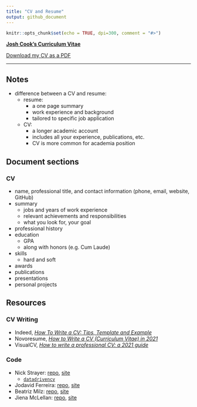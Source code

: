 ```yaml
---
title: "CV and Resume"
output: github_document
---
```


```r
knitr::opts_chunk$set(echo = TRUE, dpi=300, comment = "#>")
```

[**Josh Cook's Curriculum Vitae**](https://jhrcook.github.io/cv)

<i class='fas fa-download'></i> [Download my CV as a PDF](https://github.com/jhrcook/cv/raw/master/cv/cv.pdf)

---

## Notes

- difference between a CV and resume:
  - resume:
    - a one page summary
    - work experience and background
    - tailored to specific job application
  - CV:
    - a longer academic account
    - includes all your experience, publications, etc.
    - CV is more common for academia position


## Document sections

### CV

- name, professional title, and contact information (phone, email, website, GitHub)
- summary
  - jobs and years of work experience
  - relevant achievements and responsibilities
  - what you look for, your goal
- professional history
- education
  - GPA
  - along with honors (e.g. Cum Laude)
- skills
  - hard and soft
- awards
- publications
- presentations
- personal projects


## Resources

### CV Writing

- Indeed, [*How To Write a CV: Tips, Template and Example*](https://www.indeed.com/career-advice/resumes-cover-letters/how-to-write-a-cv)
- Novoresume, [*How to Write a CV (Curriculum Vitae) in 2021*](https://novoresume.com/career-blog/how-to-write-a-cv)
- VisualCV, [*How to write a professional CV: a 2021 guide*](https://www.visualcv.com/blog/professional-cv-format-guide/)

### Code

- Nick Strayer: [repo](https://github.com/nstrayer/cv), [site](http://nickstrayer.me/cv/)
  - [`datadrivencv`](http://nickstrayer.me/datadrivencv/index.html)
- Jodavid Ferreira: [repo](https://github.com/Jodavid/cv), [site](https://jodavid.github.io/cv/)
- Beatriz Milz: [repo](https://github.com/beatrizmilz/resume), [site](https://beatrizmilz.github.io/resume/resume.html)
- Jiena McLellan: [repo](https://github.com/jienagu/Jiena_McLellan_CV), [site](https://jienagu.github.io/Jiena_McLellan_CV/Jiena_McLellan_CV)
